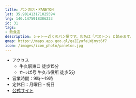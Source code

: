 ```yaml
---
title: パンの店・PANETON
lat: 35.981413171025594
lng: 140.1475918306223
id: 31
tags:
- 飲食店
description: シャトー近くのパン屋です。店名は「パヌトン」と読みます。
gmap: https://maps.app.goo.gl/gaZEyufaLWjmyt6f7
icon: /images/icon_photo/paneton.jpg
---
```


<LinkedImage
  basename="nato_blooming/paneton-overview"
/>

- アクセス
  - 牛久駅東口 徒歩15分
  - かっぱ号 牛久市役所 徒歩5分
- 営業時間：9時～19時
- 定休日：月曜日・祝日
- [公式サイト](https://paneton-ushiku.com/)

<LinkedImage
  basename="nato_blooming/paneton-menu"
/>
<LinkedImage
  basename="nato_blooming/paneton-menu2"
/>
<LinkedImage
  basename="nato_blooming/paneton-menu3"
/>
